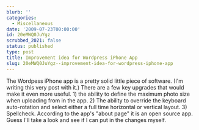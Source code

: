 ```yaml
---
blurb: ''
categories:
  - Miscellaneous
date: '2009-07-23T00:00:00'
id: 20eMWQ0JuYgz
scrubbed_2021: false
status: published
type: post
title: Improvement idea for Wordpress iPhone App
slug: 20eMWQ0JuYgz--improvement-idea-for-wordpress-iphone-app
---
```


The Wordpess iPhone app is a pretty solid little piece of software.
(I'm writing this very post with it.) There are a few key upgrades
that would make it even more useful. 1) the ability to define the
maximum photo size when uploading from in the app. 2) The ability
to override the keyboard auto-rotation and select either a full
time horizontal or vertical layout. 3) Spellcheck. According to the
app's "about page" it is an open source app. Guess I'll take a look
and see if I can put in the changes myself.
